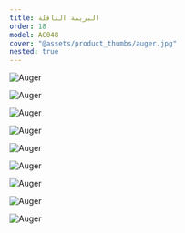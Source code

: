 ```yaml
---
title: البريمة الناقلة
order: 18
model: AC048
cover: "@assets/product_thumbs/auger.jpg"
nested: true
---
```



<ProductTabs />

<div class="flex flex-wrap gap-8 mt-8 w-full mx-auto justify-center">

![Auger](@assets/article_images/auger_conveyor/auger_02.jpg)

![Auger](@assets/article_images/auger_conveyor/auger_01.jpg)

![Auger](@assets/article_images/auger_conveyor/auger_14.jpg)

![Auger](@assets/article_images/auger_conveyor/auger_16.jpg)

![Auger](@assets/article_images/auger_conveyor/auger_17.jpg)

![Auger](@assets/article_images/auger_conveyor/auger_18.jpg)

![Auger](@assets/article_images/auger_conveyor/auger_07.jpg)

![Auger](@assets/article_images/auger_conveyor/auger_08.jpg)

![Auger](@assets/article_images/auger_conveyor/auger_09.jpg)

</div>
